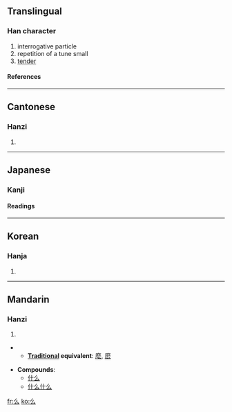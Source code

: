 {{see|幺|麼}}<!-- may be replaced by zh-forms -->

==Translingual==
===Han character===
{{Han char|rad=丿|as=02|sn=3|four=2073<sub>2</sub>|canj=竹戈 (HI)}}
# interrogative particle
# repetition of a tune small
# [[tender]]
====References====
{{Han ref|kx=0082.030|dkj=00121|dj=0165.090|hdz=10033.020|uh=4E48|ud=20040|bh=A45C|bd=42076}}
----
==Cantonese==
===Hanzi===
{{yue-hanzi|jyut=|y=mo1}}
# {{defn|Cantonese}}
----
==Japanese==
===Kanji===
{{ja-kanji|grade=|rs=丿02}}
====Readings====
{{ja-readings|on=[[えう]] (eu)|kun=}}
----
==Korean==
===Hanja===
{{ko-hanja|hangeul=[[요]]|rv=yo|mr=yo}}
# {{defn|Korean}}
----
==Mandarin==
===Hanzi===
{{cmn-hanzi|sim=幺|pin=ma (ma5), me (me5), mǒ (mo3), mo (mo5), yāo (yao1)|wg=ma<sup>5</sup>, *me<sup>5</sup>, mo<sup>3</sup>, mo<sup>5</sup>, yao<sup>1</sup>|y=}}
# {{defn|Mandarin}}
** '''[[Traditional Chinese|Traditional]] equivalent''': [[麼]], [[麽]]

* '''Compounds''':
**[[什么]]
**[[什么什么]]

[[fr:么]]
[[ko:么]]